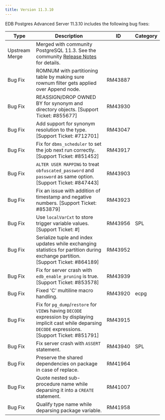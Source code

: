 ```yaml
---
title: Version 11.3.10
---
```


EDB Postgres Advanced Server 11.3.10 includes the following bug fixes:

| Type           | Description                                                                                                                                                                            | ID     | Category      | 
| -------------- | -------------------------------------------------------------------------------------------------------------------------------------------------------------------------------------- | ------ | ------------- |
| Upstream Merge | Merged with community PostgreSQL 11.3. See the community [Release Notes](https://www.postgresql.org/docs/11/release-11-3.html) for details.                                          |        |               |
| Bug&nbsp;Fix | ROMNUM with partitioning table by making sure rownum filter gets applied over Append node. | RM43887 |  |
| Bug Fix | REASSIGN/DROP OWNED BY for synonym and directory objects. [Support Ticket: #855677] | RM43930 |  |
| Bug Fix | Add support for synonym resolution to the type. [Support Ticket: #712701] | RM43047 |  |
| Bug Fix | Fix for `dbms_scheduler` to set the job next run correctly. [Support Ticket: #851452] | RM43917 |  |
| Bug Fix | `ALTER USER MAPPING` to treat `obfuscated_password` and `password` as same option. [Support Ticket: #847443] | RM43903 |  |
| Bug Fix | Fix an issue with addition of timestamp and negative numbers. [Support Ticket: #853879] | RM43923 |  |
| Bug Fix | Use `localVarCxt` to store trigger variable values. [Support Ticket: #] | RM43956 | SPL |
| Bug Fix | Serialize tuple and index updates while exchanging statistics for partition during exchange partition. [Support Ticket: #864189] | RM43952 |  |
| Bug Fix | Fix for server crash with `edb_enable_pruning` is true. [Support Ticket: #853578] | RM43939 |  |
| Bug Fix | Fixed 'C' multiline macro handling. | RM43920 | ecpg |
| Bug Fix | Fix for `pg_dump`/`restore` for `VIEW`s having `DECODE` expression by displaying implicit cast while deparsing `DECODE` expressions. [Support Ticket: #851791] | RM43915 |  |
| Bug Fix | Fix server crash with `ASSERT` statement. | RM43940 | SPL |
| Bug Fix | Preserve the shared dependencies on package in case of replace. | RM41964 |  |
| Bug Fix | Quote nested sub-procedure name while deparsing it into a `CREATE` statement. | RM41007 |  |
| Bug Fix | Qualify type name while deparsing package variable. | RM41958 |  |